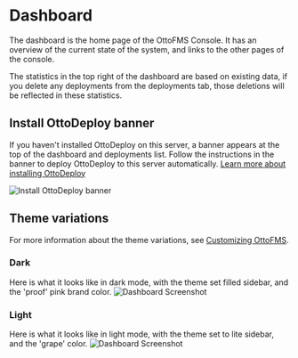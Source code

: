 
# Dashboard

The dashboard is the home page of the OttoFMS Console. It has an overview of the current state of the system, and links to the other pages of the console.

The statistics in the top right of the dashboard are based on existing data, if you delete any deployments from the deployments tab, those deletions will be reflected in these statistics.

## Install OttoDeploy banner

If you haven't installed OttoDeploy on this server, a banner appears at the top of the dashboard and deployments list. Follow the instructions in the banner to deploy OttoDeploy to this server automatically. [Learn more about installing OttoDeploy](/getting-started/install-ottodeploy)

![Install OttoDeploy banner](/img/ottofms/console/ottodeploy-install-banner.png)

## Theme variations

For more information about the theme variations, see [Customizing OttoFMS](/otto-console/settings#appearance).

### Dark

Here is what it looks like in dark mode, with the theme set filled sidebar, and the 'proof' pink brand color.
![Dashboard Screenshot](/img/ottofms/console/dashboard.png)

### Light

Here is what it looks like in light mode, with the theme set to lite sidebar, and the 'grape' color.
![Dashboard Screenshot](/img/ottofms/console/dashboard-lite.png)
